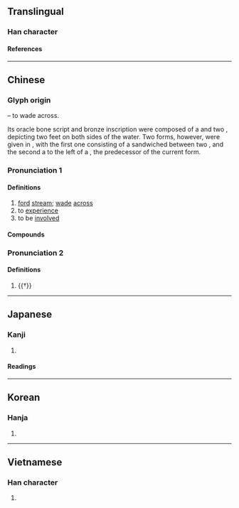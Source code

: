 {{also|渉}}
{{character info/new}}
==Translingual==

===Han character===
{{Han char|rn=85|rad=水|as=07|sn=10|four=31129|canj=EYLH|ids=⿰氵步}}

====References====
{{Han ref|kx=0626.130|dkj=17530|dj=1028.020|hdz=31621.020|uh=6D89}}

----

==Chinese==
{{zh-forms}}

===Glyph origin===
{{Han compound|水|步|ls=ic|t1=water|t2=walk}} – to wade across.

Its oracle bone script and bronze inscription were composed of a {{zh-l|*水}} and two {{zh-l|*止|foot}}, depicting two feet on both sides of the water. Two forms, however, were given in ''{{w|Shuowen}}'', with the first one consisting of a {{zh-l|*步}} sandwiched between two {{zh-l|*水}}, and the second a {{zh-l|*水}} to the left of a {{zh-l|*步}}, the predecessor of the current form.

===Pronunciation 1===
{{zh-pron
|m=shè
|m-s=
|c=sip3
|c-t=
|g=
|h=pfs=sa̍p
|j=
|mb=
|md=siăh
|mn=sia̍p
|mn-t=siab8
|w=
|x=
|mc=1
|oc=1
|cat=v
}}

====Definitions====
{{zh-hanzi}}

# [[ford]] [[stream]]; [[wade]] [[across]]
# to [[experience]]
# to be [[involved]]

====Compounds====
{{zh-der|干涉|涉及|涉外|涉筆|涉毒|涉賭|涉獵|涉老|涉密|涉農|涉槍|涉禽|涉訟|涉嫌|涉足|三豕涉河|交涉|涉艱履危|涉事|爭涉|涉水|涉想|披涉|涉險|涉案|涉水登山|盤涉|涉海登山|獵涉|登山涉水|無涉|渺不相涉|涉血|涉歷|涉危履險|涉世|牽涉|涉覽|跋山涉水|窺涉|負重涉遠|跋涉千里|經涉|隔涉|關涉|長途跋涉|般涉調|軷涉|跋涉山川|跋涉|跋山涉川}}

===Pronunciation 2===
{{zh-pron
|m=dié
|dial=n
|mc=2
|oc=2
|cat=v
}}

====Definitions====
{{zh-hanzi}}

# {{†}} {{zh-only|涉血|[[bloodbath]]; [[carnage]]}}

----

==Japanese==
{{ja-kanji forms|渉|涉}}

===Kanji===
{{ja-kanji|grade=|rs=水07|shin=渉}}

# {{rfdef|ja|sort=水07}}

====Readings====
{{ja-readings
|goon=じょう<ぜふ, ちょう<てふ
|kanon=しょう<せふ, ちょう<てふ
|kun=わた-る, かかわる
}}

----

==Korean==

===Hanja===
{{ko-hanja|섭}}

# {{rfdef|ko|sort=水07}}

----

==Vietnamese==

===Han character===
{{vi-readings|rs=水07|reading=thiệp}}

# {{rfdef|vi|sort=水07}}